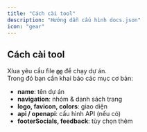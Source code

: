 ```yaml
---
title: "Cách cài tool"
description: "Hướng dẫn cấu hình docs.json"
icon: "gear"
---
```


## Cách cài tool

Xlua yêu cầu file **`@@`** để chạy dự án.  
Trong đó bạn cần khai báo các mục cơ bản:

-   **name**: tên dự án
-   **navigation**: nhóm & danh sách trang
-   **logo, favicon, colors**: giao diện
-   **api / openapi**: cấu hình API (nếu có)
-   **footerSocials, feedback**: tùy chọn thêm
